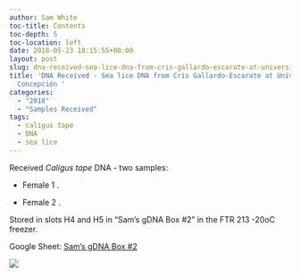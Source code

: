 ```yaml
---
author: Sam White
toc-title: Contents
toc-depth: 5
toc-location: left
date: 2018-05-23 18:15:55+00:00
layout: post
slug: dna-received-sea-lice-dna-from-cris-gallardo-escarate-at-universidad-de-concepcion
title: 'DNA Received - Sea lice DNA from Cris Gallardo-Escarate at Universidad de
  Concepción '
categories:
  - "2018"
  - "Samples Received"
tags:
  - caligus tape
  - DNA
  - sea lice
---
```


Received _Caligus tape_ DNA - two samples:





  * Female 1 .



  * Female 2 .






Stored in slots H4 and H5 in "Sam's gDNA Box #2" in the FTR 213 -20oC freezer.

Google Sheet: [Sam's gDNA Box #2](https://docs.google.com/spreadsheets/d/1SWzKMKh7LBOgTfvEhJamE6pZFsTpRXY7otzXUC5fZSM/edit?usp=sharing)

![](https://owl.fish.washington.edu/Athaliana/20180523_sea_lice_dna.jpg)
